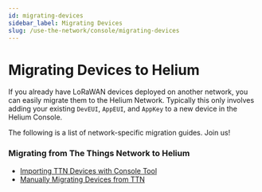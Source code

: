 ```yaml
---
id: migrating-devices
sidebar_label: Migrating Devices
slug: /use-the-network/console/migrating-devices
---
```



# Migrating Devices to Helium

If you already have LoRaWAN devices deployed on another network, you can easily
migrate them to the Helium Network. Typically this only involves adding your
existing `DevEUI`, `AppEUI`, and `AppKey` to a new device in the Helium Console.

The following is a list of network-specific migration guides. Join us!

### Migrating from The Things Network to Helium

- [Importing TTN Devices with Console Tool](/use-the-network/console/migrating-devices/ttn-import)
- [Manually Migrating Devices from TTN](/use-the-network/console/migrating-devices/ttn-manual)

